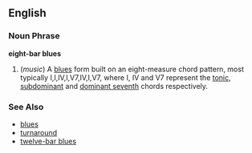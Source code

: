==English==

===Noun Phrase===
'''eight-bar blues'''

# (''music'') A [[blues]] form built on an eight-measure chord pattern, most typically I,I,IV,I,V7,IV,I,V7, where I, IV and V7 represent the [[tonic]], [[subdominant]] and [[dominant seventh]] chords respectively.

===See Also===
*[[blues]]
*[[turnaround]]
*[[twelve-bar blues]]